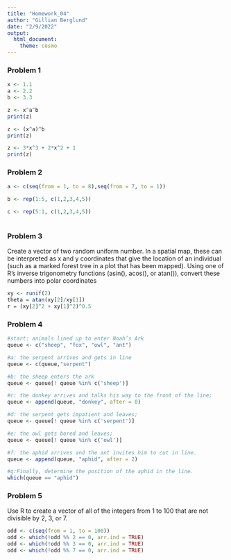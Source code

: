 ```yaml
---
title: "Homework_04"
author: "Gillian Berglund"
date: "2/9/2022"
output: 
  html_document: 
    theme: cosmo
---
```


### Problem 1 


``` r
x <- 1.1
a <- 2.2
b <- 3.3

z <- x^a^b
print(z)

z <- (x^a)^b
print(z)

z <- 3*x^3 + 2*x^2 + 1
print(z)
```

### Problem 2 

```r
a <- c(seq(from = 1, to = 8),seq(from = 7, to = 1))

b <- rep(1:5, c(1,2,3,4,5))

c <- rep(5:1, c(1,2,3,4,5))
  
```

### Problem 3
Create a vector of two random uniform number. In a spatial map, these can be interpreted as x and y coordinates that give the location of an individual (such as a marked forest tree in a plot that has been mapped). Using one of R’s inverse trigonometry functions (asin(), acos(), or atan()), convert these numbers into polar coordinates

```r
xy <- runif(2)
theta = atan(xy[2]/xy[1])
r = (xy[2]^2 + xy[1]^2)^0.5

```

### Problem 4

```r
#start: animals lined up to enter Noah’s Ark
queue <- c("sheep", "fox", "owl", "ant")

#a: the serpent arrives and gets in line 
queue <- c(queue,"serpent")

#b: the sheep enters the ark 
queue <- queue[! queue %in% c('sheep')]

#c: the donkey arrives and talks his way to the front of the line;
queue <- append(queue, "donkey", after = 0)

#d: the serpent gets impatient and leaves;
queue <- queue[! queue %in% c('serpent')]

#e: the owl gets bored and leaves;
queue <- queue[! queue %in% c('owl')]

#f: the aphid arrives and the ant invites him to cut in line.
queue <- append(queue, "aphid", after = 2)

#g:Finally, determine the position of the aphid in the line.
which(queue == "aphid")

```

### Problem 5
Use R to create a vector of all of the integers from 1 to 100 that are not divisible by 2, 3, or 7. 

```r

odd <- c(seq(from = 1, to = 100))
odd <- which(!odd %% 2 == 0, arr.ind = TRUE)
odd <- which(!odd %% 3 == 0, arr.ind = TRUE)
odd <- which(!odd %% 7 == 0, arr.ind = TRUE)


```
